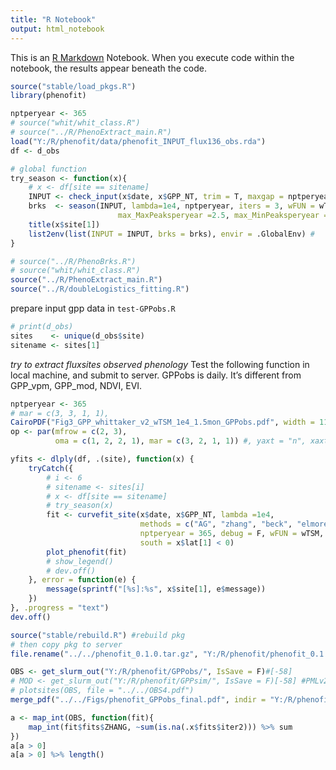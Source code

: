 ```yaml
---
title: "R Notebook"
output: html_notebook
---
```


This is an [R Markdown](http://rmarkdown.rstudio.com) Notebook. When you execute code within the notebook, the results appear beneath the code. 


```r
source("stable/load_pkgs.R")
library(phenofit)

nptperyear <- 365
# source("whit/whit_class.R")
# source("../R/PhenoExtract_main.R")
load("Y:/R/phenofit/data/phenofit_INPUT_flux136_obs.rda")
df <- d_obs

# global function
try_season <- function(x){
    # x <- df[site == sitename]
    INPUT <- check_input(x$date, x$GPP_NT, trim = T, maxgap = nptperyear / 4)
    brks  <- season(INPUT, lambda=1e4, nptperyear, iters = 3, wFUN = wTSM, IsPlot = TRUE,
                        max_MaxPeaksperyear =2.5, max_MinPeaksperyear = 3.5)
    title(x$site[1])
    list2env(list(INPUT = INPUT, brks = brks), envir = .GlobalEnv) #
}
```

```r
# source("../R/PhenoBrks.R")
# source("whit/whit_class.R")
source("../R/PhenoExtract_main.R")
source("../R/doubleLogistics_fitting.R")
```


prepare input gpp data in `test-GPPobs.R`
```r
# print(d_obs)
sites    <- unique(d_obs$site)
sitename <- sites[1]
```

*try to extract fluxsites observed phenology*
Test the following function in local machine, and submit to server.
GPPobs is daily. It's different from GPP_vpm, GPP_mod, NDVI, EVI.

```r
nptperyear <- 365
# mar = c(3, 3, 1, 1),
CairoPDF("Fig3_GPP_whittaker_v2_wTSM_1e4_1.5mon_GPPobs.pdf", width = 11, height = 6)
op <- par(mfrow = c(2, 3),
          oma = c(1, 2, 2, 1), mar = c(3, 2, 1, 1)) #, yaxt = "n", xaxt = "n"

yfits <- dlply(df, .(site), function(x) {
    tryCatch({
        # i <- 6
        # sitename <- sites[i]
        # x <- df[site == sitename]
        # try_season(x)
        fit <- curvefit_site(x$date, x$GPP_NT, lambda =1e4,
                             methods = c("AG", "zhang", "beck", "elmore", 'Gu'), #,"klos"
                             nptperyear = 365, debug = F, wFUN = wTSM,
                             south = x$lat[1] < 0)
        plot_phenofit(fit)
        # show_legend()
        # dev.off()
    }, error = function(e) {
        message(sprintf("[%s]:%s", x$site[1], e$message))
    })
}, .progress = "text")
dev.off()
```

```r
source("stable/rebuild.R") #rebuild pkg
# then copy pkg to server
file.rename("../../phenofit_0.1.0.tar.gz", "Y:/R/phenofit/phenofit_0.1.0.tar.gz")
```

```r
OBS <- get_slurm_out("Y:/R/phenofit/GPPobs/", IsSave = F)#[-58]
# MOD <- get_slurm_out("Y:/R/phenofit/GPPsim/", IsSave = F)[-58] #PMLv2 GPP
# plotsites(OBS, file = "../../OBS4.pdf")
merge_pdf("../../Figs/phenofit_GPPobs_final.pdf", indir = "Y:/R/phenofit/Figs/")
```

```r
a <- map_int(OBS, function(fit){
    map_int(fit$fits$ZHANG, ~sum(is.na(.x$fits$iter2))) %>% sum
})
a[a > 0]
a[a > 0] %>% length()
```
